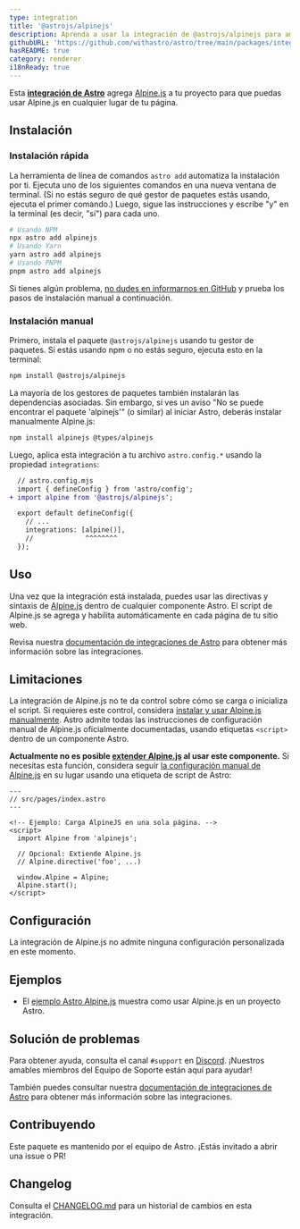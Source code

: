 ```yaml
---
type: integration
title: '@astrojs/alpinejs'
description: Aprenda a usar la integración de @astrojs/alpinejs para ampliar la compatibilidad de Alpinejs en tu proyecto de Astro.
githubURL: 'https://github.com/withastro/astro/tree/main/packages/integrations/alpinejs/'
hasREADME: true
category: renderer
i18nReady: true
---
```



Esta **[integración de Astro][astro-integration]** agrega [Alpine.js](https://alpinejs.dev/) a tu proyecto para que puedas usar Alpine.js en cualquier lugar de tu página.

## Instalación

### Instalación rápida

La herramienta de línea de comandos `astro add` automatiza la instalación por ti. Ejecuta uno de los siguientes comandos en una nueva ventana de terminal. (Si no estás seguro de qué gestor de paquetes estás usando, ejecuta el primer comando.) Luego, sigue las instrucciones y escribe "y" en la terminal (es decir, "sí") para cada uno.

```sh
# Usando NPM
npx astro add alpinejs
# Usando Yarn
yarn astro add alpinejs
# Usando PNPM
pnpm astro add alpinejs
```

Si tienes algún problema, [no dudes en informarnos en GitHub](https://github.com/withastro/astro/issues) y prueba los pasos de instalación manual a continuación.

### Instalación manual

Primero, instala el paquete `@astrojs/alpinejs` usando tu gestor de paquetes. Si estás usando npm o no estás seguro, ejecuta esto en la terminal:

```sh
npm install @astrojs/alpinejs
```

La mayoría de los gestores de paquetes también instalarán las dependencias asociadas. Sin embargo, si ves un aviso "No se puede encontrar el paquete 'alpinejs'" (o similar) al iniciar Astro, deberás instalar manualmente Alpine.js:

```sh
npm install alpinejs @types/alpinejs
```

Luego, aplica esta integración a tu archivo `astro.config.*` usando la propiedad `integrations`:

```diff lang="js" "alpine()"
  // astro.config.mjs
  import { defineConfig } from 'astro/config';
+ import alpine from '@astrojs/alpinejs';

  export default defineConfig({
    // ...
    integrations: [alpine()],
    //             ^^^^^^^^
  });
```

## Uso

Una vez que la integración está instalada, puedes usar las directivas y sintaxis de [Alpine.js](https://alpinejs.dev/) dentro de cualquier componente Astro. El script de Alpine.js se agrega y habilita automáticamente en cada página de tu sitio web.

Revisa nuestra [documentación de integraciones de Astro][astro-integration] para obtener más información sobre las integraciones.

## Limitaciones

La integración de Alpine.js no te da control sobre cómo se carga o inicializa el script. Si requieres este control, considera [instalar y usar Alpine.js manualmente](https://alpinejs.dev/essentials/installation). Astro admite todas las instrucciones de configuración manual de Alpine.js oficialmente documentadas, usando etiquetas `<script>` dentro de un componente Astro.

**Actualmente no es posible [extender Alpine.js](https://alpinejs.dev/advanced/extending) al usar este componente.** Si necesitas esta función, considera seguir [la configuración manual de Alpine.js](https://alpinejs.dev/essentials/installation) en su lugar usando una etiqueta de script de Astro:

```astro
---
// src/pages/index.astro
---

<!-- Ejemplo: Carga AlpineJS en una sola página. -->
<script>
  import Alpine from 'alpinejs';

  // Opcional: Extiende Alpine.js
  // Alpine.directive('foo', ...)

  window.Alpine = Alpine;
  Alpine.start();
</script>
```

## Configuración

La integración de Alpine.js no admite ninguna configuración personalizada en este momento.

## Ejemplos

* El  [ejemplo Astro Alpine.js](https://github.com/withastro/astro/tree/latest/examples/framework-alpine) muestra como usar Alpine.js en un proyecto Astro.

## Solución de problemas

Para obtener ayuda, consulta el canal `#support` en [Discord](https://astro.build/chat). ¡Nuestros amables miembros del Equipo de Soporte están aquí para ayudar!

También puedes consultar nuestra [documentación de integraciones de Astro][astro-integration] para obtener más información sobre las integraciones.

## Contribuyendo

Este paquete es mantenido por el equipo de Astro. ¡Estás invitado a abrir una issue o PR!

## Changelog

Consulta el [CHANGELOG.md](https://github.com/withastro/astro/tree/main/packages/integrations/alpinejs/CHANGELOG.md) para un historial de cambios en esta integración.

[astro-integration]: /es/guides/integrations-guide/

[astro-ui-frameworks]: /es/core-concepts/framework-components/#usando-componente-de-framework
